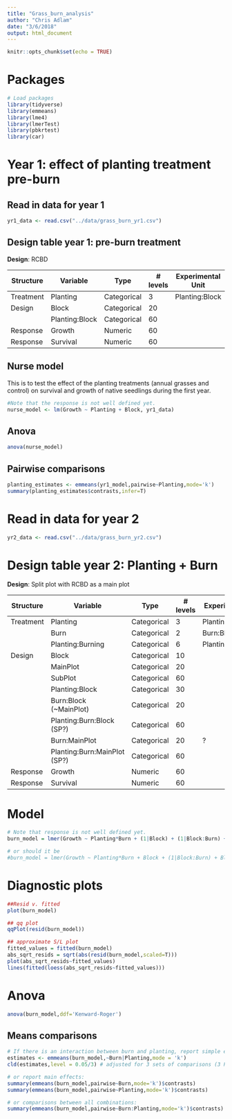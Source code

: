 ```yaml
---
title: "Grass_burn_analysis"
author: "Chris Adlam"
date: "3/6/2018"
output: html_document
---
```


```r
knitr::opts_chunk$set(echo = TRUE)
```

# Packages
```r
# Load packages
library(tidyverse)
library(emmeans)
library(lme4)
library(lmerTest)
library(pbkrtest)
library(car)
```

# Year 1: effect of planting treatment pre-burn
## Read in data for year 1
```r
yr1_data <- read.csv("../data/grass_burn_yr1.csv")
```

## Design table year 1: pre-burn treatment
**Design**: RCBD

| Structure | Variable                      | Type        | # levels | Experimental Unit   |
|-----------|-------------------------------|-------------|----------|---------------------|
| Treatment | Planting                      | Categorical | 3        | Planting:Block      |
| Design    | Block                         | Categorical | 20       |                     |
|           | Planting:Block                | Categorical | 60       |                     |
| Response  | Growth                        | Numeric     | 60       |                     |
| Response  | Survival                      | Numeric     | 60       |                     |

## Nurse model
This is to test the effect of the planting treatments (annual grasses and control) on survival and growth of native seedlings during the first year.
```r
#Note that the response is not well defined yet.
nurse_model <- lm(Growth ~ Planting + Block, yr1_data)
```

## Anova
```r
anova(nurse_model)
```

## Pairwise comparisons
```r
planting_estimates <- emmeans(yr1_model,pairwise~Planting,mode='k')
summary(planting_estimates$contrasts,infer=T)
```


# Read in data for year 2
```r
yr2_data <- read.csv("../data/grass_burn_yr2.csv")
```

# Design table year 2: Planting + Burn
**Design**: Split plot with RCBD as a main plot

| Structure | Variable                      | Type        | # levels | Experimental Unit   |
|-----------|-------------------------------|-------------|----------|---------------------|
| Treatment | Planting                      | Categorical | 3        | Planting:Block      |
|           | Burn                          | Categorical | 2        | Burn:Block          |
|           | Planting:Burning              | Categorical | 6        | Planting:Burn:Block |
| Design    | Block                         | Categorical | 10       |                     |
|           | MainPlot                      | Categorical | 20       |                     |
|           | SubPlot                       | Categorical | 60       |                     |
|           | Planting:Block                | Categorical | 30       |                     |
|           | Burn:Block (~MainPlot)        | Categorical | 20       |                     |
|           | Planting:Burn:Block  (SP?)    | Categorical | 60       |                     |
|           | Burn:MainPlot                 | Categorical | 20       |          ?          |
|           | Planting:Burn:MainPlot (SP?)  | Categorical | 60       |                     |
| Response  | Growth                        | Numeric     | 60       |                     |
| Response  | Survival                      | Numeric     | 60       |                     |


# Model
```r
# Note that response is not well defined yet.
burn_model = lmer(Growth ~ Planting*Burn + (1|Block) + (1|Block:Burn) + (1|Block:Planting), yr2_data)

# or should it be 
#burn_model = lmer(Growth ~ Planting*Burn + Block + (1|Block:Burn) + Block:Planting, yr2_data)
```

# Diagnostic plots

```r
##Resid v. fitted
plot(burn_model)

## qq plot
qqPlot(resid(burn_model))

## approximate S/L plot
fitted_values = fitted(burn_model)
abs_sqrt_resids = sqrt(abs(resid(burn_model,scaled=T)))
plot(abs_sqrt_resids~fitted_values)
lines(fitted(loess(abs_sqrt_resids~fitted_values)))
```

# Anova
```r
anova(burn_model,ddf='Kenward-Roger')  
```

## Means comparisons
```r
# If there is an interaction between burn and planting, report simple effects:
estimates <- emmeans(burn_model,~Burn|Planting,mode = 'k')
cld(estimates,level = 0.05/3) # adjusted for 3 sets of comparisons (3 Planting treatments)

# or report main effects:
summary(emmeans(burn_model,pairwise~Burn,mode='k')$contrasts)
summary(emmeans(burn_model,pairwise~Planting,mode='k')$contrasts)

# or comparisons between all combinations:
summary(emmeans(burn_model,pairwise~Burn:Planting,mode='k')$contrasts)
```


